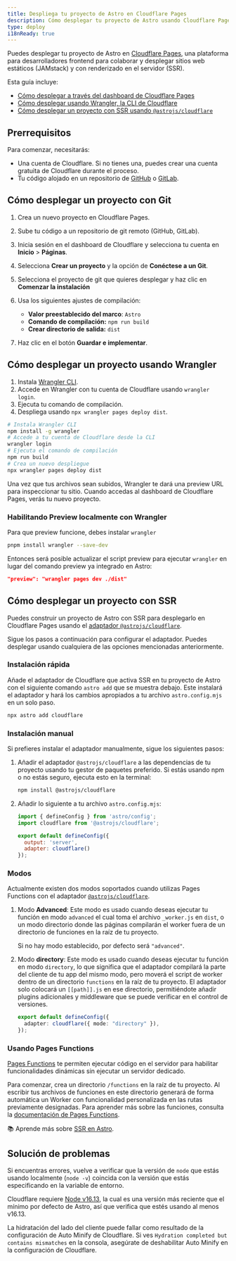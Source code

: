 ```yaml
---
title: Despliega tu proyecto de Astro en Cloudflare Pages
description: Cómo desplegar tu proyecto de Astro usando Cloudflare Pages.
type: deploy
i18nReady: true
---
```


Puedes desplegar tu proyecto de Astro en [Cloudflare Pages](https://pages.cloudflare.com/), una plataforma para desarrolladores frontend para colaborar y desplegar sitios web estáticos (JAMstack) y con renderizado en el servidor (SSR).

Esta guía incluye:

- [Cómo desplegar a través del dashboard de Cloudflare Pages](#cómo-desplegar-un-proyecto-con-git)
- [Cómo desplegar usando Wrangler, la CLI de Cloudflare](#cómo-desplegar-un-proyecto-usando-wrangler)
- [Cómo desplegar un proyecto con SSR usando `@astrojs/cloudflare`](#cómo-desplegar-un-proyecto-con-ssr)

## Prerrequisitos

Para comenzar, necesitarás:

- Una cuenta de Cloudflare. Si no tienes una, puedes crear una cuenta gratuita de Cloudflare durante el proceso.
- Tu código alojado en un repositorio de [GitHub](https://github.com/) o [GitLab](https://about.gitlab.com/).

## Cómo desplegar un proyecto con Git

1. Crea un nuevo proyecto en Cloudflare Pages.
2. Sube tu código a un repositorio de git remoto (GitHub, GitLab).
3. Inicia sesión en el dashboard de Cloudflare y selecciona tu cuenta en **Inicio** > **Páginas**.
4. Selecciona **Crear un proyecto** y la opción de **Conéctese a un Git**.
5. Selecciona el proyecto de git que quieres desplegar y haz clic en **Comenzar la instalación**
6. Usa los siguientes ajustes de compilación:

    - **Valor preestablecido del marco**: `Astro`
    - **Comando de compilación:** `npm run build`
    - **Crear directorio de salida:** `dist`

7. Haz clic en el botón **Guardar e implementar**.

## Cómo desplegar un proyecto usando Wrangler

1. Instala [Wrangler CLI](https://developers.cloudflare.com/workers/wrangler/get-started/).
2. Accede en Wrangler con tu cuenta de Cloudflare usando `wrangler login`.
3. Ejecuta tu comando de compilación.
4. Despliega usando `npx wrangler pages deploy dist`.

```bash
# Instala Wrangler CLI
npm install -g wrangler
# Accede a tu cuenta de Cloudflare desde la CLI
wrangler login
# Ejecuta el comando de compilación
npm run build
# Crea un nuevo despliegue
npx wrangler pages deploy dist
```

Una vez que tus archivos sean subidos, Wrangler te dará una preview URL para inspeccionar tu sitio. Cuando accedas al dashboard de Cloudflare Pages, verás tu nuevo proyecto.

### Habilitando Preview localmente con Wrangler

Para que preview funcione, debes instalar `wrangler`

```bash
pnpm install wrangler --save-dev
```

Entonces será posible actualizar el script preview para ejecutar `wrangler` en lugar del comando preview ya integrado en Astro:

```json title="package.json"
"preview": "wrangler pages dev ./dist"
```

## Cómo desplegar un proyecto con SSR

Puedes construir un proyecto de Astro con SSR para desplegarlo en Cloudflare Pages usando el [adaptador `@astrojs/cloudflare`](/es/guides/integrations-guide/cloudflare/).

Sigue los pasos a continuación para configurar el adaptador. Puedes desplegar usando cualquiera de las opciones mencionadas anteriormente.

### Instalación rápida

Añade el adaptador de Cloudflare que activa SSR en tu proyecto de Astro con el siguiente comando `astro add` que se muestra debajo. Este instalará el adaptador y hará los cambios apropiados a tu archivo `astro.config.mjs` en un solo paso.

```bash
npx astro add cloudflare
```
### Instalación manual

Si prefieres instalar el adaptador manualmente, sigue los siguientes pasos:


1. Añadir el adaptador `@astrojs/cloudflare` a las dependencias de tu proyecto usando tu gestor de paquetes preferido. Si estás usando npm o no estás seguro, ejecuta esto en la terminal:


    ```bash
    npm install @astrojs/cloudflare
    ```

2. Añadir lo siguiente a tu archivo `astro.config.mjs`:

    ```js title="astro.config.mjs" ins={2, 5-6}
    import { defineConfig } from 'astro/config';
    import cloudflare from '@astrojs/cloudflare';

    export default defineConfig({
      output: 'server',
      adapter: cloudflare()
    });
    ```

### Modos

Actualmente existen dos modos soportados cuando utilizas Pages Functions con el adaptador [`@astrojs/cloudflare`](https://github.com/withastro/astro/tree/main/packages/integrations/cloudflare#readme).

1. Modo **Advanced**: Este modo es usado cuando deseas ejecutar tu función en modo `advanced` el cual toma el archivo `_worker.js` en `dist`, o un modo directorio donde las páginas compilarán el worker fuera de un directorio de funciones en la raíz de tu proyecto.

    Si no hay modo establecido, por defecto será `"advanced"`.

2. Modo **directory**: Este modo es usado cuando deseas ejecutar tu función en modo `directory`, lo que significa que el adaptador compilará la parte del cliente de tu app del mismo modo, pero moverá el script de worker dentro de un directorio `functions` en la raíz de tu proyecto. El adaptador solo colocará un `[[path]].js` en ese directorio, permitiéndote añadir plugins adicionales y middleware que se puede verificar en el control de versiones.

    ```ts title="astro.config.mjs" "directory"
    export default defineConfig({
      adapter: cloudflare({ mode: "directory" }),
    });
    ```
### Usando Pages Functions

[Pages Functions](https://developers.cloudflare.com/pages/platform/functions/) te permiten ejecutar código en el servidor para habilitar funcionalidades dinámicas sin ejecutar un servidor dedicado.

Para comenzar, crea un directorio `/functions` en la raíz de tu proyecto. Al escribir tus archivos de funciones en este directorio generará de forma automática un Worker con funcionalidad personalizada en las rutas previamente designadas. Para aprender más sobre las funciones, consulta la [documentación de Pages Functions](https://developers.cloudflare.com/pages/platform/functions/).

📚 Aprende más sobre [SSR en Astro](/es/guides/server-side-rendering/).

## Solución de problemas

Si encuentras errores, vuelve a verificar que la versión de `node` que estás usando localmente (`node -v`) coincida con la versión que estás especificando en la variable de entorno.

Cloudflare requiere [Node v16.13](https://miniflare.dev/get-started/cli#installation), la cual es una versión más reciente que el mínimo por defecto de Astro, así que verifica que estés usando al menos v16.13.

La hidratación del lado del cliente puede fallar como resultado de la configuración de Auto Minify de Cloudflare. Si ves `Hydration completed but contains mismatches` en la consola, asegúrate de deshabilitar Auto Minify en la configuración de Cloudflare.
